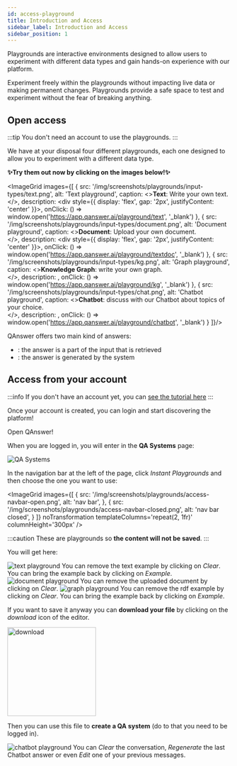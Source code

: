 ```yaml
---
id: access-playground
title: Introduction and Access
sidebar_label: Introduction and Access
sidebar_position: 1
---
```



Playgrounds are interactive environments designed to allow users to experiment with different data types and gain hands-on experience with our platform.

Experiment freely within the playgrounds without impacting live data or making permanent changes. Playgrounds provide a safe space to test and experiment without the fear of breaking anything.

## Open access

:::tip
You don't need an account to use the playgrounds.
:::

We have at your disposal four different playgrounds, each one designed to allow you to experiment with a different data type.

<div style={{ margin: '20px 0', textAlign: 'center' }}>
    <b>✨Try them out now by clicking on the images below!✨</b>
</div>

<ImageGrid images={[
  {
      src: '/img/screenshots/playgrounds/input-types/text.png',
      alt: 'Text playground',
      caption: <><b>Text</b>: Write your own text.<br/></>,
      description: <div style={{ display: 'flex', gap: '2px', justifyContent: 'center' }}><Chip label='Extractive' /><Chip label='Generative' color='green' /></div>,
      onClick: () => window.open('https://app.qanswer.ai/playground/text', '_blank')
  }, {
      src: '/img/screenshots/playgrounds/input-types/document.png',
      alt: 'Document playground',
      caption: <><b>Document</b>: Upload your own document.<br/></>,
      description: <div style={{ display: 'flex', gap: '2px', justifyContent: 'center' }}><Chip label='Extractive' /><Chip label='Generative' color='green' /></div>,
      onClick: () => window.open('https://app.qanswer.ai/playground/textdoc', '_blank')
  }, {
      src: '/img/screenshots/playgrounds/input-types/kg.png',
      alt: 'Graph playground',
      caption: <><b>Knowledge Graph</b>: write your own graph.<br/></>,
      description: <Chip label='Extractive' />,
      onClick: () => window.open('https://app.qanswer.ai/playground/kg', '_blank')
  }, {
      src: '/img/screenshots/playgrounds/input-types/chat.png',
      alt: 'Chatbot playground',
      caption: <><b>Chatbot</b>: discuss with our Chatbot about topics of your choice.<br/></>,
      description: <Chip label='Generative' color='green' />,
      onClick: () => window.open('https://app.qanswer.ai/playground/chatbot', '_blank')
  }
]}/>

<Admonition type="note">
    <p>QAnswer offers two main kind of answers:</p>
    <ul>
        <li><Chip label='Extractive' />: the answer is a part of the input that is retrieved</li>
        <li><Chip label='Generative' color='green' />: the answer is generated by the system</li>
    </ul>
</Admonition>

## Access from your account

:::info
If you don't have an account yet, you can [see the tutorial here](/introduction/register-login)
:::

Once your account is created, you can login and start discovering the platform!

<div style={{ display: 'flex', justifyContent: 'center', marginBottom: '20px' }}>
    <Link
        to='https://app.qanswer.ai'
        className="button button--primary button--lg"
    >
        Open QAnswer!
    </Link>
</div>

When you are logged in, you will enter in the <b>QA Systems</b> page:

<Image src='/img/screenshots/qa-systems-empty.png' alt='QA Systems'/>

In the navigation bar at the left of the page, click <i>Instant Playgrounds</i> and then choose the one you want to use:

<ImageGrid
    images={[
        {
            src: '/img/screenshots/playgrounds/access-navbar-open.png',
            alt: 'nav bar',
        }, {
            src: '/img/screenshots/playgrounds/access-navbar-closed.png',
            alt: 'nav bar closed',
        }
    ]}
    noTransformation
    templateColumns='repeat(2, 1fr)'
    columnHeight='300px'
/>


:::caution
These are playgrounds so **the content will not be saved**.
:::

You will get here:

<Tabs>
    <TabItem value='text' label='Text'>
        <Image src='/img/screenshots/playground-text/playground-text.png' alt='text playground'/>
        You can remove the text example by clicking on <i>Clear</i>. You can bring the example back by clicking on <i>Example</i>.
    </TabItem>
    <TabItem value='doc' label='Document'>
        <Image src='/img/screenshots/playground-document/playground-document.png' alt='document playground'/>
        You can remove the uploaded document by clicking on <i>Clear</i>.
    </TabItem>
    <TabItem value='graph' label='Graph'>
      <Image src='/img/screenshots/playground-graph/playground-graph.png' alt='graph playground'/>
      You can remove the rdf example by clicking on <i>Clear</i>. You can bring the example back by clicking on <i>Example</i>.
      <div>
          <Admonition type="tip">
          <p>If you want to save it anyway you can <b>download your file</b> by clicking on the <i>download</i> icon of the editor.</p>
          <div style={{ display: 'flex', alignItems: 'center', justifyContent: 'center', marginBottom: '20px' }}>
              <img src='/img/screenshots/playground-graph/download-playground.png' alt='download' width='200px'/>
          </div>
          <p>Then you can use this file to <b>create a QA system</b> (do to that you need to be logged in).</p>
          </Admonition>
      </div>
    </TabItem>
    <TabItem value='chatbot' label='Chatbot'>
      <Image src='/img/screenshots/playgrounds/chatbot/chat-movie-night.png' alt='chatbot playground'/>
        You can <i>Clear</i> the conversation, <i>Regenerate</i> the last Chatbot answer or even <i>Edit</i> one of your previous messages.
    </TabItem>
</Tabs>
